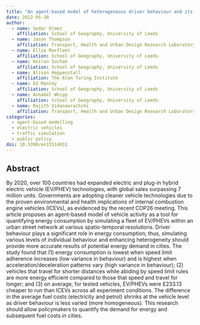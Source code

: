```yaml
---
title: "An agent-based model of heterogeneous driver behaviour and its impact on energy consumption and costs in urban space"
date: 2022-05-30
author:
  - name: Sedar Olmez
    affiliation: School of Geography, University of Leeds
  - name: Jason Thompson
    affiliation: Transport, Health and Urban Design Research Laboratory, University of Melbourne
  - name: Ellie Marfleet
    affiliation: School of Geography, University of Leeds
  - name: Keiran Suchak
    affiliation: School of Geography, University of Leeds
  - name: Alison Heppenstall
    affiliation: The Alan Turing Institute
  - name: Ed Manley
    affiliation: School of Geography, University of Leeds
  - name: Annabel Whipp
    affiliation: School of Geography, University of Leeds
  - name: Rajith Vidanaarachchi
    affiliation: Transport, Health and Urban Design Research Laboratory, University of Melbourne
categories: 
  - agent-based modelling
  - electric vehicles
  - traffic simulation
  - public policy
doi: 10.3390/en15114031
---
```


## Abstract

By 2020, over 100 countries had expanded electric and plug-in hybrid electric vehicle (EV/PHEV) technologies, with global sales surpassing 7 million units. Governments are adopting cleaner vehicle technologies due to the proven environmental and health implications of internal combustion engine vehicles (ICEVs), as evidenced by the recent COP26 meeting. This article proposes an agent-based model of vehicle activity as a tool for quantifying energy consumption by simulating a fleet of EV/PHEVs within an urban street network at various spatio-temporal resolutions. Driver behaviour plays a significant role in energy consumption; thus, simulating various levels of individual behaviour and enhancing heterogeneity should provide more accurate results of potential energy demand in cities. The study found that (1) energy consumption is lowest when speed limit adherence increases (low variance in behaviour) and is highest when acceleration/deceleration patterns vary (high variance in behaviour); (2) vehicles that travel for shorter distances while abiding by speed limit rules are more energy efficient compared to those that speed and travel for longer; and (3) on average, for tested vehicles, EV/PHEVs were £233.13 cheaper to run than ICEVs across all experiment conditions. The difference in the average fuel costs (electricity and petrol) shrinks at the vehicle level as driver behaviour is less varied (more homogeneous). This research should allow policymakers to quantify the demand for energy and subsequent fuel costs in cities.


